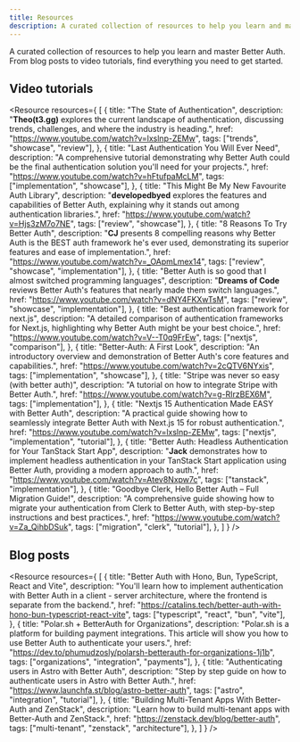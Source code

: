 ```yaml
---
title: Resources
description: A curated collection of resources to help you learn and master Better Auth.
---
```



A curated collection of resources to help you learn and master Better Auth. From blog posts to video tutorials, find everything you need to get started.

## Video tutorials 

<Resource resources={
    [
		{
			title: "The State of Authentication",
			description:
				"<strong>Theo(t3.gg)</strong> explores the current landscape of authentication, discussing trends, challenges, and where the industry is heading.",
			href: "https://www.youtube.com/watch?v=lxslnp-ZEMw",
			tags: ["trends", "showcase", "review"],
		},
		{
			title: "Last Authentication You Will Ever Need",
			description:
				"A comprehensive tutorial demonstrating why Better Auth could be the final authentication solution you'll need for your projects.",
			href: "https://www.youtube.com/watch?v=hFtufpaMcLM",
			tags: ["implementation", "showcase"],
		},
		{
			title: "This Might Be My New Favourite Auth Library",
			description:
				"<strong>developedbyed</strong> explores the features and capabilities of Better Auth, explaining why it stands out among authentication libraries.",
			href: "https://www.youtube.com/watch?v=Hjs3zM7o7NE",
			tags: ["review", "showcase"],
		},
	 	{
			title: "8 Reasons To Try Better Auth",
			description:
				"<strong>CJ</strong> presents 8 compelling reasons why Better Auth is the BEST auth framework he's ever used, demonstrating its superior features and ease of implementation.",
			href: "https://www.youtube.com/watch?v=_OApmLmex14",
			tags: ["review", "showcase", "implementation"],
		},
		{
			title: "Better Auth is so good that I almost switched programming languages",
			description:
				"<strong>Dreams of Code</strong> reviews Better Auth's features that nearly made them switch languages.",
			href: "https://www.youtube.com/watch?v=dNY4FKXwTsM",
			tags: ["review", "showcase", "implementation"],
		},
		{
			title: "Best authentication framework for next.js",
			description:
				"A detailed comparison of authentication frameworks for Next.js, highlighting why Better Auth might be your best choice.",
			href: "https://www.youtube.com/watch?v=V--T0q9FrEw",
			tags: ["nextjs", "comparison"],
		},
		{
			title: "Better-Auth: A First Look",
			description:
				"An introductory overview and demonstration of Better Auth's core features and capabilities.",
			href: "https://www.youtube.com/watch?v=2cQTV6NYxis",
			tags: ["implementation", "showcase"],
		},
		{
			title: "Stripe was never so easy (with better auth)",
			description: "A tutorial on how to integrate Stripe with Better Auth.",
			href: "https://www.youtube.com/watch?v=g-RIrzBEX6M",
			tags: ["implementation"],
		},
		{
			title: "Nextjs 15 Authentication Made EASY with Better Auth",
			description:
				"A practical guide showing how to seamlessly integrate Better Auth with Next.js 15 for robust authentication.",
			href: "https://www.youtube.com/watch?v=lxslnp-ZEMw",
			tags: ["nextjs", "implementation", "tutorial"],
		},
		{
			title: "Better Auth: Headless Authentication for Your TanStack Start App",
			description: "<strong>Jack</strong> demonstrates how to implement headless authentication in your TanStack Start application using Better Auth, providing a modern approach to auth.",
			href: "https://www.youtube.com/watch?v=Atev8Nxpw7c", 
			tags: ["tanstack", "implementation"],
		},
		{
			title: "Goodbye Clerk, Hello Better Auth – Full Migration Guide!",
			description: "A comprehensive guide showing how to migrate your authentication from Clerk to Better Auth, with step-by-step instructions and best practices.",
			href: "https://www.youtube.com/watch?v=Za_QihbDSuk",
			tags: ["migration", "clerk", "tutorial"],
		},
    ]
} />

## Blog posts

<Resource resources={
    [
        {
			title: "Better Auth with Hono, Bun, TypeScript, React and Vite",
			description:
				"You'll learn how to implement authentication with Better Auth in a client - server architecture, where the frontend is separate from the backend.",
			href: "https://catalins.tech/better-auth-with-hono-bun-typescript-react-vite",
			tags: ["typescript", "react", "bun", "vite"],
		},
		{
			title: "Polar.sh + BetterAuth for Organizations",
			description:
				"Polar.sh is a platform for building payment integrations. This article will show you how to use Better Auth to authenticate your users.",
			href: "https://dev.to/phumudzosly/polarsh-betterauth-for-organizations-1j1b",
			tags: ["organizations", "integration", "payments"],
		},
		{
			title: "Authenticating users in Astro with Better Auth",
			description:
				"Step by step guide on how to authenticate users in Astro with Better Auth.",
			href: "https://www.launchfa.st/blog/astro-better-auth",
			tags: ["astro", "integration", "tutorial"],
		},
		{
			title: "Building Multi-Tenant Apps With Better-Auth and ZenStack",
			description:
				"Learn how to build multi-tenant apps with Better-Auth and ZenStack.",
			href: "https://zenstack.dev/blog/better-auth",
			tags: ["multi-tenant", "zenstack", "architecture"],
		},
    ]
} />